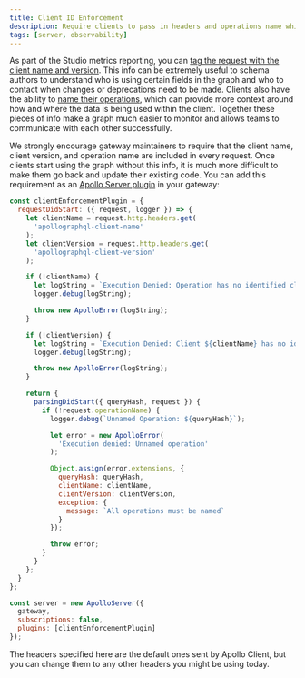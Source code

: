 ```yaml
---
title: Client ID Enforcement
description: Require clients to pass in headers and operations name which help in monitoring schema usage
tags: [server, observability]
---
```


As part of the Studio metrics reporting, you can [tag the request with the client name and version](https://www.apollographql.com/docs/studio/metrics/client-awareness). This info can be extremely useful to schema authors to understand who is using certain fields in the graph and who to contact when changes or deprecations need to be made. Clients also have the ability to [name their operations](https://www.apollographql.com/docs/react/data/operation-best-practices/#name-all-operations), which can provide more context around how and where the data is being used within the client. Together these pieces of info make a graph much easier to monitor and allows teams to communicate with each other successfully.

We strongly encourage gateway maintainers to require that the client name, client version, and operation name are included in every request. Once clients start using the graph without this info, it is much more difficult to make them go back and update their existing code. You can add this requirement as an [Apollo Server plugin](https://www.apollographql.com/docs/apollo-server/builtin-plugins) in your gateway:

```js
const clientEnforcementPlugin = {
  requestDidStart: ({ request, logger }) => {
    let clientName = request.http.headers.get(
      'apollographql-client-name'
    );
    let clientVersion = request.http.headers.get(
      'apollographql-client-version'
    );

    if (!clientName) {
      let logString = `Execution Denied: Operation has no identified client`;
      logger.debug(logString);

      throw new ApolloError(logString);
    }

    if (!clientVersion) {
      let logString = `Execution Denied: Client ${clientName} has no identified version`;
      logger.debug(logString);

      throw new ApolloError(logString);
    }

    return {
      parsingDidStart({ queryHash, request }) {
        if (!request.operationName) {
          logger.debug(`Unnamed Operation: ${queryHash}`);

          let error = new ApolloError(
            'Execution denied: Unnamed operation'
          );

          Object.assign(error.extensions, {
            queryHash: queryHash,
            clientName: clientName,
            clientVersion: clientVersion,
            exception: {
              message: `All operations must be named`
            }
          });

          throw error;
        }
      }
    };
  }
};

const server = new ApolloServer({
  gateway,
  subscriptions: false,
  plugins: [clientEnforcementPlugin]
});
```

The headers specified here are the default ones sent by Apollo Client, but you can change them to any other headers you might be using today.
